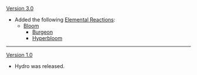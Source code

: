 {{Change History/Header}}
[[Version 3.0]]
* Added the following [[Elemental Reactions]]:
** [[Bloom]]
*** [[Burgeon]]
*** [[Hyperbloom]]
----
[[Version 1.0]]
* Hydro was released.